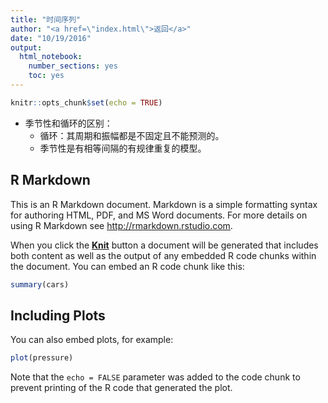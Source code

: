 ```yaml
---
title: "时间序列"
author: "<a href=\"index.html\">返回</a>"
date: "10/19/2016"
output: 
  html_notebook: 
    number_sections: yes
    toc: yes
---
```



```r
knitr::opts_chunk$set(echo = TRUE)
```

* 季节性和循环的区别：
    - 循环：其周期和振幅都是不固定且不能预测的。
    - 季节性是有相等间隔的有规律重复的模型。

## R Markdown

This is an R Markdown document. Markdown is a simple formatting syntax for authoring HTML, PDF, and MS Word documents. For more details on using R Markdown see <http://rmarkdown.rstudio.com>.

When you click the <a href="index.html">**Knit**</a> button a document will be generated that includes both content as well as the output of any embedded R code chunks within the document. You can embed an R code chunk like this:

```r
summary(cars)
```

## Including Plots

You can also embed plots, for example:

```r
plot(pressure)
```

Note that the `echo = FALSE` parameter was added to the code chunk to prevent printing of the R code that generated the plot.
